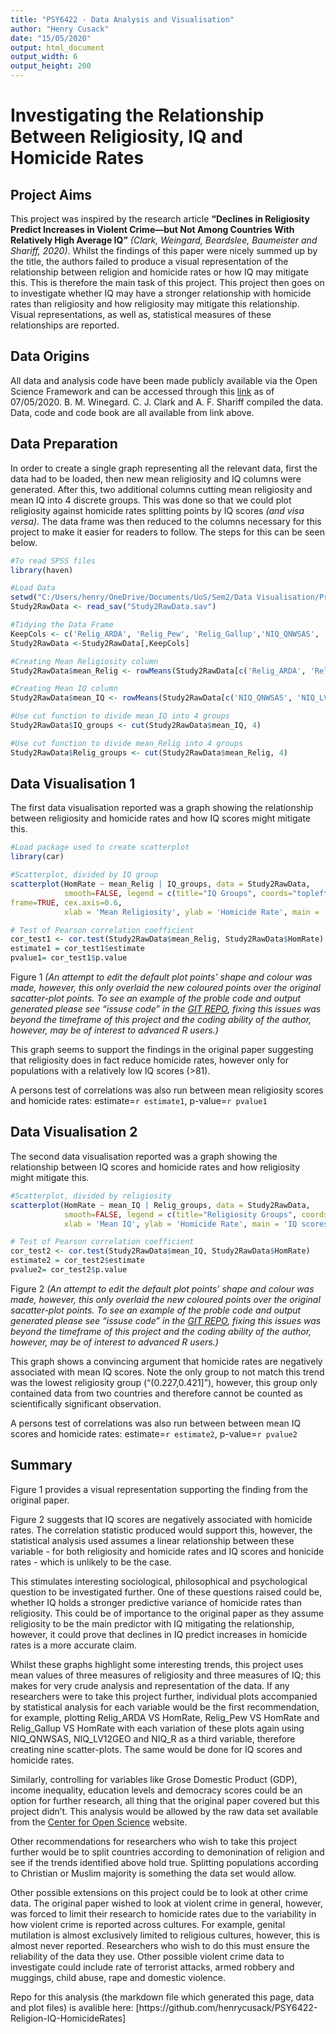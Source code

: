 ---
title: "PSY6422 - Data Analysis and Visualisation"
author: "Henry Cusack"
date: "15/05/2020"
output: html_document
output_width: 6 
output_height: 200
---
# Investigating the Relationship Between Religiosity, IQ and Homicide Rates

## Project Aims
This project was inspired by the research article **"Declines in Religiosity Predict Increases in Violent Crime—but Not Among Countries With Relatively High Average IQ"** *(Clark, Weingard, Beardslee, Baumeister and Shariff, 2020)*. Whilst the findings of this paper were nicely summed up by the title, the authors failed to produce a visual representation of the relationship between religion and homicide rates or how IQ may mitigate this. This is therefore the main task of this project. This project then goes on to investigate whether IQ may have a stronger relationship with homicide rates than religiosity and how religiosity may mitigate this relationship. Visual representations, as well as, statistical measures of these relationships are reported.

## Data Origins
All data and analysis code have been made publicly available via the Open Science Framework and can be accessed through this [link](https://osf.io/ecdrt/) as of 07/05/2020. B. M. Winegard. C. J. Clark and A. F. Shariff compiled the data. Data, code and code book are all available from link above.

## Data Preparation
In order to create a single graph representing all the relevant data, first the data had to be loaded, then new mean religiosity and IQ columns were generated. After this, two additional columns cutting mean religiosity and mean IQ into 4 discrete groups. This was done so that we could plot religiosity against homicide rates splitting points by IQ scores *(and visa versa)*. The data frame was then reduced to the columns necessary for this project to make it easier for readers to follow. The steps for this can be seen below.

```{r}
#To read SPSS files
library(haven) 

#Load Data
setwd("C:/Users/henry/OneDrive/Documents/UoS/Sem2/Data Visualisation/Project data/data")
Study2RawData <- read_sav("Study2RawData.sav")

#Tidying the Data Frame
KeepCols <- c('Relig_ARDA', 'Relig_Pew', 'Relig_Gallup','NIQ_QNWSAS', 'NIQ_LV12GEO', 'NIQ_R', 'HomRate')
Study2RawData <-Study2RawData[,KeepCols]

#Creating Mean Religiosity column
Study2RawData$mean_Relig <- rowMeans(Study2RawData[c('Relig_ARDA', 'Relig_Pew', 'Relig_Gallup')], na.rm=FALSE) #Note the exclution of N.A. values

#Creating Mean IQ column
Study2RawData$mean_IQ <- rowMeans(Study2RawData[c('NIQ_QNWSAS', 'NIQ_LV12GEO', 'NIQ_R')], na.rm=FALSE)

#Use cut function to divide mean_IQ into 4 groups
Study2RawData$IQ_groups <- cut(Study2RawData$mean_IQ, 4)

#Use cut function to divide mean_Relig into 4 groups
Study2RawData$Relig_groups <- cut(Study2RawData$mean_Relig, 4)

```

## Data Visualisation 1

The first data visualisation reported was a graph showing the relationship between religiosity and homicide rates and how IQ scores might mitigate this. 

```{r fig1, fig.height = 9, fig.width = 6.5, fig.align = "center"}
#Load package used to create scatterplot
library(car) 

#Scatterplot, divided by IQ group
scatterplot(HomRate ~ mean_Relig | IQ_groups, data = Study2RawData, 
            smooth=FALSE, legend = c(title="IQ Groups", coords="topleft"), grid=FALSE, 
frame=TRUE, cex.axis=0.6, 
            xlab = 'Mean Religiosity', ylab = 'Homicide Rate', main = 'Religiosity VS Homicide rate Scatter-plot Divided by IQ Group', col.main="darkgray", )

# Test of Pearson correlation coefficient
cor_test1 <- cor.test(Study2RawData$mean_Relig, Study2RawData$HomRate)
estimate1 = cor_test1$estimate  
pvalue1= cor_test1$p.value

```
Figure 1 
*(An attempt to edit the default plot points' shape and colour was made, however, this only overlaid the new coloured points over the original sacatter-plot points. To see an example of the proble code and output generated please see "issuse code" in the [GIT REPO](https://github.com/henrycusack/PSY6422-Religion-IQ-HomicideRates), fixing this issues was beyond the timeframe of this project and the coding ability of the author, however, may be of interest to advanced R users.)*

This graph seems to support the findings in the original paper suggesting that religiosity does in fact reduce homicide rates, however only for populations with a relatively low IQ scores (>81).

A persons test of correlations was also run between mean religiosity scores and homicide rates: estimate=`r estimate1`, p-value=`r pvalue1`

## Data Visualisation 2

The second data visualisation reported was a graph showing the relationship between IQ scores and homicide rates and how religiosity might mitigate this.

```{r fig2, fig.height = 9, fig.width = 6.5, fig.align = "center"}
#Scatterplot, divided by religiosity
scatterplot(HomRate ~ mean_IQ | Relig_groups, data = Study2RawData,
            smooth=FALSE, legend = c(title="Religiosity Groups", coords="topleft"), grid = FALSE, frame = TRUE,cex.axis=0.6,
            xlab = 'Mean IQ', ylab = 'Homicide Rate', main = 'IQ scores VS Homicide rate Scatter-plot Divided by Religiosity', col.main="darkgray",)

# Test of Pearson correlation coefficient
cor_test2 <- cor.test(Study2RawData$mean_IQ, Study2RawData$HomRate)
estimate2 = cor_test2$estimate  
pvalue2= cor_test2$p.value

```
Figure 2
*(An attempt to edit the default plot points' shape and colour was made, however, this only overlaid the new coloured points over the original sacatter-plot points. To see an example of the proble code and output generated please see "issuse code" in the [GIT REPO](https://github.com/henrycusack/PSY6422-Religion-IQ-HomicideRates), fixing this issues was beyond the timeframe of this project and the coding ability of the author, however, may be of interest to advanced R users.)*

This graph shows a convincing argument that homicide rates are negatively associated with mean IQ scores. Note the only group to not match this trend was the lowest religiosity group ("(0.227,0.421]"), however, this group only contained data from two countries and therefore cannot be counted as scientifically significant observation.

A persons test of correlations was also run between between mean IQ scores and homicide rates: estimate=`r estimate2`, p-value=`r pvalue2`

## Summary
Figure 1 provides a visual representation supporting the finding from the original paper.

Figure 2 suggests that IQ scores are negatively associated with homicide rates. The correlation statistic produced would support this, however, the statistical analysis used assumes a linear relationship between these variable - for both religiosity and homicide rates and IQ scores and honicide rates - which is unlikely to be the case. 
  
This stimulates interesting sociological, philosophical and psychological question to be investigated further. One of these questions raised could be, whether IQ holds a stronger predictive variance of homicide rates than religiosity. This could be of importance to the original paper as they assume religiosity to be the main predictor with IQ mitigating the relationship, however, it could prove that declines in IQ predict increases in homicide rates is a more accurate claim.

Whilst these graphs highlight some interesting trends, this project uses mean values of three measures of religiosity and three measures of IQ; this makes for very crude analysis and representation of the data. If any researchers were to take this project further, individual plots accompanied by statistical analysis for each variable would be the first recommendation, for example, plotting Relig_ARDA VS HomRate, Relig_Pew VS HomRate and Relig_Gallup VS HomRate with each variation of these plots again using NIQ_QNWSAS, NIQ_LV12GEO and NIQ_R as a third variable, therefore creating nine scatter-plots. The same would be done for IQ scores and homicide rates.

Similarly, controlling for variables like Grose Domestic Product (GDP), income inequality, education levels and democracy scores could be an option for further research, all thing that the original paper covered but this project didn't. This analysis would be allowed by the raw data set available from the [Center for Open Science](https://osf.io/ecdrt/) website.

Other recommendations for researchers who wish to take this project further would be to split countries according to demonination of religion and see if the trends identified above hold true. Splitting populations according to Christian or Muslim majority is something the data set would allow. 

Other possible extensions on this project could be to look at other crime data. The original paper wished to look at violent crime in general, however, was forced to limit their research to homicide rates due to the variability in how violent crime is reported across cultures. For example, genital mutilation is almost exclusively limited to religious cultures, however, this is almost never reported. Researchers who wish to do this must ensure the reliability of the data they use. Other possible violent crime data to investigate could include rate of terrorist attacks, armed robbery and muggings, child abuse, rape and domestic violence. 

Repo for this analysis (the markdown file which generated this page, data and plot files) is avalible here: [https://github.com/henrycusack/PSY6422-Religion-IQ-HomicideRates]
